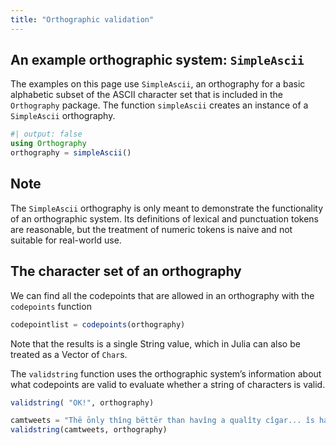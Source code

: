 ```yaml
---
title: "Orthographic validation"
---
```


## An example orthographic system: `SimpleAscii`

The examples on this page use `SimpleAscii`, an orthography for a basic alphabetic subset of the ASCII character set that is included in the `Orthography` package.  The function `simpleAscii` creates an instance of a `SimpleAscii` orthography. 

```julia
#| output: false
using Orthography
orthography = simpleAscii()
```

:::{.callout-caution}
## Note
The `SimpleAscii` orthography is only meant to demonstrate the functionality of an orthographic system. Its definitions of lexical and punctuation tokens are reasonable, but the treatment of numeric tokens is naive and not suitable for real-world use.
:::

## The character set of an orthography

We can find all the codepoints that are allowed in an orthography with the `codepoints` function



```julia
codepointlist = codepoints(orthography)
```

Note that the results is a single String value, which in Julia can also be treated as a Vector of `Char`s.


The `validstring` function uses the orthographic system's information about what codepoints are valid to evaluate whether a string of characters is valid.

```julia
validstring( "OK!", orthography)
```

```julia
camtweets = "Thë ōnly thîng bëttër than havîng a qualîty cîgar... îs havîng gōōd cōnvërsatîon tō accōmpany ît wîth"
validstring(camtweets, orthography)
```
